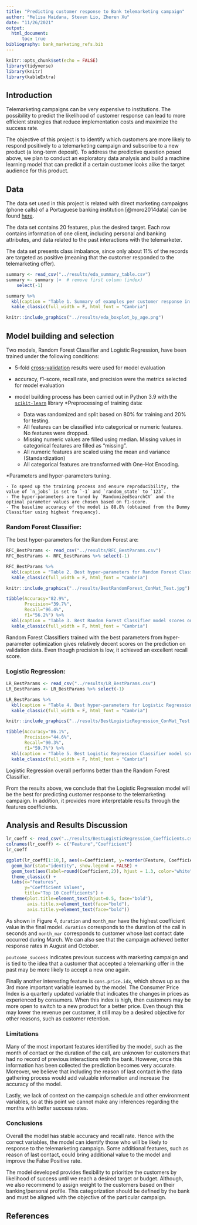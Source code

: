 ```yaml
---
title: "Predicting customer response to Bank telemarketing campaign"
author: "Melisa Maidana, Steven Lio, Zheren Xu"
date: "11/26/2021"
output: 
  html_document:
      toc: true
bibliography: bank_marketing_refs.bib
---
```


```r
knitr::opts_chunk$set(echo = FALSE)
library(tidyverse)
library(knitr)
library(kableExtra)
```

## Introduction

Telemarketing campaigns can be very expensive to institutions. 
The possibility to predict the likelihood of customer response can lead to more efficient strategies that reduce implementation costs and maximize the success rate.

The objective of this project is to identify which customers are more likely 
to respond positively to a telemarketing campaign and subscribe to a new product (a long-term deposit). 
To address the predictive question posed above, we plan to conduct an exploratory data analysis 
and build a machine learning model that can predict if a certain customer looks alike the target audience for this product.

## Data

The data set used in this project is related with direct marketing campaigns (phone calls) of a Portuguese banking institution [@moro2014data] can be found [here](http://archive.ics.uci.edu/ml/machine-learning-databases/00222/bank-additional.zip).

The data set contains 20 features, plus the desired target. 
Each row contains information of one client, including personal and banking attributes, 
and data related to the past interactions with the telemarketer.

The data set presents class imbalance, since only about 11% of the records are targeted as positive
(meaning that the customer responded to the telemarketing offer).

```r
summary <- read_csv("../results/eda_summary_table.csv")
summary <- summary |>  # remove first column (index)
    select(-1) 
```

```r
summary %>%
  kbl(caption = "Table 1. Summary of examples per customer response in the dataset. Class imbalance is observed.") %>%
  kable_classic(full_width = F, html_font = "Cambria")
```

```r
knitr::include_graphics("../results/eda_boxplot_by_age.png")
```

## Model building and selection
Two models, Random Forest Classifier and Logistic Regression, have been trained under the following conditions:

  * 5-fold [cross-validation](https://en.wikipedia.org/wiki/Cross-validation_(statistics)) results were used for model evaluation
  * accuracy, f1-score, recall rate, and precision were the metrics selected for model evaluation
  * model building process has been carried out in Python 3.9 with the [`scikit-learn`](https://scikit-learn.org/stable/) library
  *Preprocessing of training data:
  
    - Data was randomized and split based on 80% for training and 20% for testing.
    - All features can be classified into categorical or numeric features. No features were dropped.
    - Missing numeric values are filled using median. Missing values in categorical features are filled as "missing".
    - All numeric features are scaled using the mean and variance (Standardization)
    - All categorical features are transformed with One-Hot Encoding.

  *Parameters and hyper-parameters tuning.

    - To speed up the training process and ensure reproducibility, the value of `n_jobs` is set to `-1` and `random_state` to `123`.
    - The hyper-parameters are tuned by `RandomizedSearchCV` and the optimal parameter values are chosen based on f1-score.
    - The baseline accuracy of the model is 88.8% (obtained from the Dummy Classifier using highest frequency).

### Random Forest Classifier:
The best hyper-parameters for the Random Forest are:
```r
RFC_BestParams <- read_csv("../results/RFC_BestParams.csv")
RFC_BestParams <- RFC_BestParams %>% select(-1) 
```
```r
RFC_BestParams %>%
  kbl(caption = "Table 2. Best hyper-parameters for Random Forest Classifier.") %>%
  kable_classic(full_width = F, html_font = "Cambria")
```

```r
knitr::include_graphics("../results/BestRandomForest_ConMat_Test.jpg")
```

```r
tibble(Accuracy="82.9%",
       Precision="39.7%",
       Recall="96.4%",
       f1="56.2%") %>%
  kbl(caption = "Table 3. Best Random Forest Classifier model scores on validation set:") %>%
  kable_classic(full_width = F, html_font = "Cambria")
```
Random Forest Classifiers trained with the best parameters from hyper-parameter optimization gives relatively decent scores on the prediction on validation data. Even though
precision is low, it achieved an excellent recall score.

### Logistic Regression:
```r
LR_BestParams <- read_csv("../results/LR_BestParams.csv")
LR_BestParams <- LR_BestParams %>% select(-1) 
```
```r
LR_BestParams %>%
  kbl(caption = "Table 4. Best hyper-parameters for Logistic Regression Classifier.") %>%
  kable_classic(full_width = F, html_font = "Cambria")
```

```r
knitr::include_graphics("../results/BestLogisticRegression_ConMat_Test.jpg")
```

```r
tibble(Accuracy="86.1%",
       Precision="44.6%",
       Recall="90.3%",
       f1="59.7%") %>%
  kbl(caption = "Table 5. Best Logistic Regression Classifier model scores on validation set:") %>%
  kable_classic(full_width = F, html_font = "Cambria")
```
Logistic Regression overall performs better than the Random Forest Classifier. 

From the results above, we conclude that the Logistic Regression model will be 
the best for predicting customer response to the telemarketing campaign. 
In addition, it provides more interpretable results through the features coefficients.


## Analysis and Results Discussion


```r
lr_coeff <- read_csv("../results/BestLogisticRegression_Coefficients.csv") %>% arrange(desc(Coefficient))
colnames(lr_coeff) <- c("Feature","Coefficient")
lr_coeff
```
```r
ggplot(lr_coeff[1:10,], aes(x=Coefficient, y=reorder(Feature, Coefficient), fill=Coefficient)) +
  geom_bar(stat="identity", show.legend = FALSE) +
  geom_text(aes(label=round(Coefficient,2)), hjust = 1.3, color="white", size=5.0) +
  theme_classic() +
  labs(x="Features",
       y="Coefficient Values",
       title="Top 10 Coefficients") +
  theme(plot.title=element_text(hjust=0.5, face="bold"),
        axis.title.x=element_text(face="bold"),
        axis.title.y=element_text(face="bold"))
```

As shown in Figure 4, `duration` and `month_mar` have the highest coefficient 
value in the final model. `duration` corresponds to the duration of the call in seconds and 
`month_mar` corresponds to customer whose last contact date occurred during March. 
We can also see that the campaign achieved better response rates in August and October.

`poutcome_success` indicates previous success with marketing campaign and is tied to the 
idea that a customer that accepted a telemarking offer in the past may be more likely to
 accept a new one again.

Finally another interesting feature is `cons.price.idx`, which shows up as 
the 3rd more important variable learned by the model. The Consumer Price Index is a quarterly
updated variable that indicates the changes in prices as experienced by consumers. 
When this index is high, then customers may be more open to switch to a new product
for a better price. Even though this may lower the revenue per customer, it still may be
a desired objective for other reasons, such as customer retention. 


### Limitations

Many of the most important features identified by the model, such as the month of contact 
or the duration of the call, are unknown for customers that had no record of previous interactions with the bank. 
However, once this information has been collected the prediction becomes very accurate.
Moreover, we believe that including the reason of last contact in the data gathering process would 
add valuable information and increase the accuracy of the model.

Lastly, we lack of context on the campaign schedule and other environment variables, 
so at this point we cannot make any inferences regarding the months with better success rates.


### Conclusions

Overall the model has stable accuracy and recall rate. Hence with the correct
variables, the model can identify those who will be likely to response to the telemarketing
campaign. 
Some additional features, such as reason of last contact, could bring additional value to the model
and improve the False Positive rate.

The model developed provides flexibility to prioritize the customers by likelihood of success 
until we reach a desired target or budget. Although, we also recommend to assign weight to the customers
based on their banking/personal profile. 
This categorization should be defined by the bank and 
must be aligned with the objective of the particular campaign. 


## References
